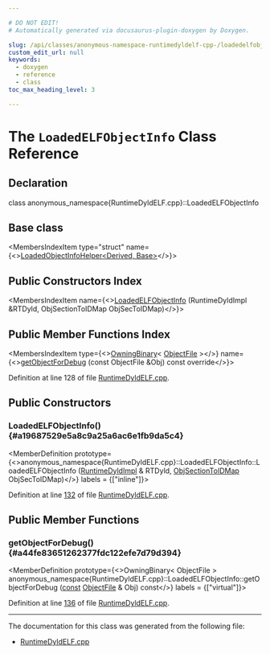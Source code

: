 ```yaml
---

# DO NOT EDIT!
# Automatically generated via docusaurus-plugin-doxygen by Doxygen.

slug: /api/classes/anonymous-namespace-runtimedyldelf-cpp-/loadedelfobjectinfo
custom_edit_url: null
keywords:
  - doxygen
  - reference
  - class
toc_max_heading_level: 3

---
```





# The `LoadedELFObjectInfo` Class Reference

<DoxygenPage pluginConfig={pluginConfig}>



## Declaration

<CodeBlock>class anonymous_namespace{RuntimeDyldELF.cpp}::LoadedELFObjectInfo</CodeBlock>

## Base class

<MembersIndex>

<MembersIndexItem
  type="struct"
  name={<><a href="/docs/api/structs/llvm/loadedobjectinfohelper">LoadedObjectInfoHelper&lt;Derived, Base&gt;</a></>}>
</MembersIndexItem>

</MembersIndex>

## Public Constructors Index

<MembersIndex>

<MembersIndexItem
  name={<><a href="#a19687529e5a8c9a25a6ac6e1fb9da5c4">LoadedELFObjectInfo</a> (RuntimeDyldImpl &amp;RTDyld, ObjSectionToIDMap ObjSecToIDMap)</>}>
</MembersIndexItem>

</MembersIndex>

## Public Member Functions Index

<MembersIndex>

<MembersIndexItem
  type={<><a href="/docs/api/classes/llvm/object/owningbinary">OwningBinary</a>&lt; <a href="/docs/api/classes/llvm/object/objectfile">ObjectFile</a> &gt;</>}
  name={<><a href="#a44fe83651262377fdc122efe7d79d394">getObjectForDebug</a> (const ObjectFile &amp;Obj) const override</>}>
</MembersIndexItem>

</MembersIndex>


Definition at line 128 of file <a href="/docs/api/files/lib/lib/executionengine/lib/executionengine/runtimedyld/runtimedyldelf-cpp">RuntimeDyldELF.cpp</a>.

<SectionDefinition>

## Public Constructors

### LoadedELFObjectInfo() {#a19687529e5a8c9a25a6ac6e1fb9da5c4}

<MemberDefinition
  prototype={<>anonymous&#95;namespace&#123;RuntimeDyldELF.cpp&#125;::LoadedELFObjectInfo::LoadedELFObjectInfo (<a href="/docs/api/classes/llvm/runtimedyldimpl">RuntimeDyldImpl</a> &amp; RTDyld, <a href="/docs/api/classes/llvm/runtimedyld/loadedobjectinfo/#a5120bbacb83db50d0e84c0070497027b">ObjSectionToIDMap</a> ObjSecToIDMap)</>}
  labels = {["inline"]}>

Definition at line <a href="/docs/api/files/lib/lib/executionengine/lib/executionengine/runtimedyld/runtimedyldelf-cpp/#l00132">132</a> of file <a href="/docs/api/files/lib/lib/executionengine/lib/executionengine/runtimedyld/runtimedyldelf-cpp">RuntimeDyldELF.cpp</a>.
</MemberDefinition>

</SectionDefinition>

<SectionDefinition>

## Public Member Functions

### getObjectForDebug() {#a44fe83651262377fdc122efe7d79d394}

<MemberDefinition
  prototype={<>OwningBinary&lt; ObjectFile &gt; anonymous&#95;namespace&#123;RuntimeDyldELF.cpp&#125;::LoadedELFObjectInfo::getObjectForDebug (<a href="/docs/api/files/lib/lib/target/lib/target/aarch64/aarch64promoteconstant-cpp/#a90f8350fecae261c25be85d38b451bff">const</a> <a href="/docs/api/classes/llvm/object/objectfile">ObjectFile</a> &amp; Obj) const</>}
  labels = {["virtual"]}>

Definition at line <a href="/docs/api/files/lib/lib/executionengine/lib/executionengine/runtimedyld/runtimedyldelf-cpp/#l00136">136</a> of file <a href="/docs/api/files/lib/lib/executionengine/lib/executionengine/runtimedyld/runtimedyldelf-cpp">RuntimeDyldELF.cpp</a>.
</MemberDefinition>

</SectionDefinition>

<hr/>

The documentation for this class was generated from the following file:

<ul>
<li><a href="/docs/api/files/lib/lib/executionengine/lib/executionengine/runtimedyld/runtimedyldelf-cpp">RuntimeDyldELF.cpp</a></li>
</ul>

</DoxygenPage>
